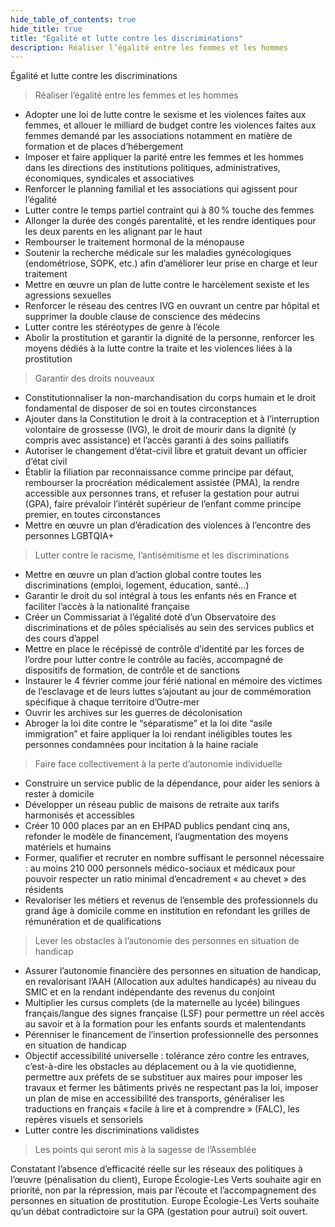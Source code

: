 ```yaml
---
hide_table_of_contents: true
hide_title: true
title: "Égalité et lutte contre les discriminations"
description: Réaliser l’égalité entre les femmes et les hommes
---
```



<SubTitle variant="light-secondary">Égalité et lutte contre les discriminations</SubTitle>

> Réaliser l’égalité entre les femmes et les hommes

- Adopter une loi de lutte contre le sexisme et les violences faites aux femmes, et allouer le milliard de budget contre les violences faites aux femmes demandé par les associations notamment en matière de formation et de places d’hébergement
- Imposer et faire appliquer la parité entre les femmes et les hommes dans les directions des institutions politiques, administratives, économiques, syndicales et associatives
- Renforcer le planning familial et les associations qui agissent pour l’égalité
- Lutter contre le temps partiel contraint qui à 80 % touche des femmes
- Allonger la durée des congés parentalité, et les rendre identiques pour les deux parents en les alignant par le haut
- Rembourser le traitement hormonal de la ménopause
- Soutenir la recherche médicale sur les maladies gynécologiques (endométriose, SOPK, etc.) afin d’améliorer leur prise en charge et leur traitement
- Mettre en œuvre un plan de lutte contre le harcèlement sexiste et les agressions sexuelles 
- Renforcer le réseau des centres IVG en ouvrant un centre par hôpital et supprimer la double clause de conscience des médecins
- Lutter contre les stéréotypes de genre à l’école
- Abolir la prostitution et garantir la dignité de la personne, renforcer les moyens dédiés à la lutte contre la traite et les violences liées à la prostitution

> Garantir des droits nouveaux

- Constitutionnaliser la non-marchandisation du corps humain et le droit fondamental de disposer de soi en toutes circonstances
- Ajouter dans la Constitution le droit à la contraception et à l’interruption volontaire de grossesse (IVG), le droit de mourir dans la dignité (y compris avec assistance) et l’accès garanti à des soins palliatifs
- Autoriser le changement d’état-civil libre et gratuit devant un officier d’état civil
- Établir la filiation par reconnaissance comme principe par défaut, rembourser la procréation médicalement assistée (PMA), la rendre accessible aux personnes trans, et refuser la gestation pour autrui (GPA), faire prévaloir l’intérêt supérieur de l’enfant comme principe premier, en toutes circonstances
- Mettre en œuvre un plan d’éradication des violences à l’encontre des personnes LGBTQIA+

> Lutter contre le racisme, l’antisémitisme et les discriminations

- Mettre en œuvre un plan d’action global contre toutes les discriminations (emploi, logement, éducation, santé…)
- Garantir le droit du sol intégral à tous les enfants nés en France et faciliter l’accès à la nationalité française
- Créer un Commissariat à l’égalité doté d’un Observatoire des discriminations et de pôles spécialisés au sein des services publics et des cours d’appel
- Mettre en place le récépissé de contrôle d’identité par les forces de l’ordre pour lutter contre le contrôle au faciès, accompagné de dispositifs de formation, de contrôle et de sanctions
- Instaurer le 4 février comme jour férié national en mémoire des victimes de l’esclavage et de leurs luttes s’ajoutant au jour de commémoration spécifique à chaque territoire d’Outre-mer
- Ouvrir les archives sur les guerres de décolonisation
- Abroger la loi dite contre le “séparatisme” et la loi dite “asile immigration” et faire appliquer la loi rendant inéligibles toutes les personnes condamnées pour incitation à la haine raciale

> Faire face collectivement à la perte d’autonomie individuelle

- Construire un service public de la dépendance, pour aider les seniors à rester à domicile
- Développer un réseau public de maisons de retraite aux tarifs harmonisés et accessibles
- Créer 10 000 places par an en EHPAD publics pendant cinq ans, refonder le modèle de financement, l’augmentation des moyens matériels et humains
- Former, qualifier et recruter en nombre suffisant le personnel nécessaire : au moins 210 000 personnels médico-sociaux et médicaux pour pouvoir respecter un ratio minimal d’encadrement « au chevet » des résidents
- Revaloriser les métiers et revenus de l’ensemble des professionnels du grand âge à domicile comme en institution en refondant les grilles de rémunération et de qualifications

> Lever les obstacles à l’autonomie des personnes en situation de handicap

- Assurer l’autonomie financière des personnes en situation de handicap, en revalorisant l’AAH (Allocation aux adultes handicapés) au niveau du SMIC et en la rendant indépendante des revenus du conjoint
- Multiplier les cursus complets (de la maternelle au lycée) bilingues français/langue des signes française (LSF) pour permettre un réel accès au savoir et à la formation pour les enfants sourds et malentendants
- Pérenniser le financement de l’insertion professionnelle des personnes en situation de handicap
- Objectif accessibilité universelle : tolérance zéro contre les entraves, c’est-à-dire les obstacles au déplacement ou à la vie quotidienne, permettre aux préfets de se substituer aux maires pour imposer les travaux et fermer les bâtiments privés ne respectant pas la loi, imposer un plan de mise en accessibilité des transports, généraliser les traductions en français « facile à lire et à comprendre » (FALC), les repères visuels et sensoriels
- Lutter contre les discriminations validistes

> Les points qui seront mis à la sagesse de l’Assemblée

Constatant l’absence d’efficacité réelle sur les réseaux des politiques à l’œuvre (pénalisation du client), Europe Écologie-Les Verts souhaite agir en priorité, non par la répression, mais par l’écoute et l’accompagnement des personnes en situation de prostitution. Europe Écologie-Les Verts souhaite qu’un débat contradictoire sur la GPA (gestation pour autrui) soit ouvert.